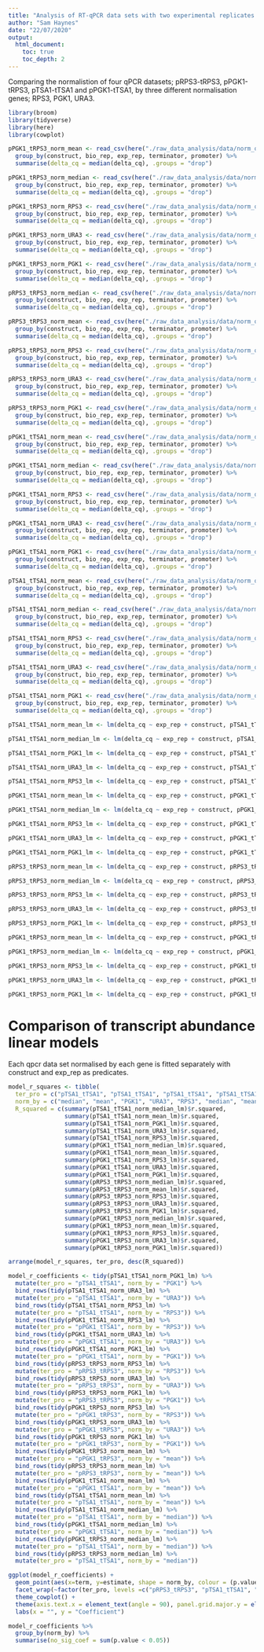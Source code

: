 ```yaml
---
title: "Analysis of RT-qPCR data sets with two experimental replicates under different normalisation"
author: "Sam Haynes"
date: "22/07/2020"
output:
  html_document:
    toc: true
    toc_depth: 2
---
```

Comparing the normalistion of four qPCR datasets; pRPS3-tRPS3, pPGK1-tRPS3, pTSA1-tTSA1 and pPGK1-tTSA1, by three different normalisation genes; RPS3, PGK1, URA3.

```r
library(broom)
library(tidyverse)
library(here)
library(cowplot)

pPGK1_tRPS3_norm_mean <- read_csv(here("./raw_data_analysis/data/norm_qpcr/pPGK1_tRPS3_n1_n2_norm_mean.csv")) %>%
  group_by(construct, bio_rep, exp_rep, terminator, promoter) %>%
  summarise(delta_cq = median(delta_cq), .groups = "drop")

pPGK1_tRPS3_norm_median <- read_csv(here("./raw_data_analysis/data/norm_qpcr/pPGK1_tRPS3_n1_n2_norm_median.csv")) %>%
  group_by(construct, bio_rep, exp_rep, terminator, promoter) %>%
  summarise(delta_cq = median(delta_cq), .groups = "drop")

pPGK1_tRPS3_norm_RPS3 <- read_csv(here("./raw_data_analysis/data/norm_qpcr/pPGK1_tRPS3_n1_n2_norm_RPS3.csv")) %>%
  group_by(construct, bio_rep, exp_rep, terminator, promoter) %>%
  summarise(delta_cq = median(delta_cq), .groups = "drop")

pPGK1_tRPS3_norm_URA3 <- read_csv(here("./raw_data_analysis/data/norm_qpcr/pPGK1_tRPS3_n1_n2_norm_URA3.csv")) %>%
  group_by(construct, bio_rep, exp_rep, terminator, promoter) %>%
  summarise(delta_cq = median(delta_cq), .groups = "drop")

pPGK1_tRPS3_norm_PGK1 <- read_csv(here("./raw_data_analysis/data/norm_qpcr/pPGK1_tRPS3_n1_n2_norm_PGK1.csv")) %>%
  group_by(construct, bio_rep, exp_rep, terminator, promoter) %>%
  summarise(delta_cq = median(delta_cq), .groups = "drop")

pRPS3_tRPS3_norm_median <- read_csv(here("./raw_data_analysis/data/norm_qpcr/pRPS3_tRPS3_n1_n2_norm_median.csv")) %>%
  group_by(construct, bio_rep, exp_rep, terminator, promoter) %>%
  summarise(delta_cq = median(delta_cq), .groups = "drop")

pRPS3_tRPS3_norm_mean <- read_csv(here("./raw_data_analysis/data/norm_qpcr/pRPS3_tRPS3_n1_n2_norm_mean.csv")) %>%
  group_by(construct, bio_rep, exp_rep, terminator, promoter) %>%
  summarise(delta_cq = median(delta_cq), .groups = "drop")

pRPS3_tRPS3_norm_RPS3 <- read_csv(here("./raw_data_analysis/data/norm_qpcr/pRPS3_tRPS3_n1_n2_norm_RPS3.csv")) %>%
  group_by(construct, bio_rep, exp_rep, terminator, promoter) %>%
  summarise(delta_cq = median(delta_cq), .groups = "drop")

pRPS3_tRPS3_norm_URA3 <- read_csv(here("./raw_data_analysis/data/norm_qpcr/pRPS3_tRPS3_n1_n2_norm_URA3.csv")) %>%
  group_by(construct, bio_rep, exp_rep, terminator, promoter) %>%
  summarise(delta_cq = median(delta_cq), .groups = "drop")

pRPS3_tRPS3_norm_PGK1 <- read_csv(here("./raw_data_analysis/data/norm_qpcr/pRPS3_tRPS3_n1_n2_norm_PGK1.csv")) %>%
  group_by(construct, bio_rep, exp_rep, terminator, promoter) %>%
  summarise(delta_cq = median(delta_cq), .groups = "drop")

pPGK1_tTSA1_norm_mean <- read_csv(here("./raw_data_analysis/data/norm_qpcr/pPGK1_tTSA1_n1_n2_norm_mean.csv")) %>%
  group_by(construct, bio_rep, exp_rep, terminator, promoter) %>%
  summarise(delta_cq = median(delta_cq), .groups = "drop")

pPGK1_tTSA1_norm_median <- read_csv(here("./raw_data_analysis/data/norm_qpcr/pPGK1_tTSA1_n1_n2_norm_median.csv")) %>%
  group_by(construct, bio_rep, exp_rep, terminator, promoter) %>%
  summarise(delta_cq = median(delta_cq), .groups = "drop")

pPGK1_tTSA1_norm_RPS3 <- read_csv(here("./raw_data_analysis/data/norm_qpcr/pPGK1_tTSA1_n1_n2_norm_RPS3.csv")) %>%
  group_by(construct, bio_rep, exp_rep, terminator, promoter) %>%
  summarise(delta_cq = median(delta_cq), .groups = "drop")

pPGK1_tTSA1_norm_URA3 <- read_csv(here("./raw_data_analysis/data/norm_qpcr/pPGK1_tTSA1_n1_n2_norm_URA3.csv")) %>%
  group_by(construct, bio_rep, exp_rep, terminator, promoter) %>%
  summarise(delta_cq = median(delta_cq), .groups = "drop")

pPGK1_tTSA1_norm_PGK1 <- read_csv(here("./raw_data_analysis/data/norm_qpcr/pPGK1_tTSA1_n1_n2_norm_PGK1.csv")) %>%
  group_by(construct, bio_rep, exp_rep, terminator, promoter) %>%
  summarise(delta_cq = median(delta_cq), .groups = "drop")

pTSA1_tTSA1_norm_mean <- read_csv(here("./raw_data_analysis/data/norm_qpcr/pTSA1_tTSA1_n1_n2_norm_mean.csv")) %>%
  group_by(construct, bio_rep, exp_rep, terminator, promoter) %>%
  summarise(delta_cq = median(delta_cq), .groups = "drop")

pTSA1_tTSA1_norm_median <- read_csv(here("./raw_data_analysis/data/norm_qpcr/pTSA1_tTSA1_n1_n2_norm_median.csv")) %>%
  group_by(construct, bio_rep, exp_rep, terminator, promoter) %>%
  summarise(delta_cq = median(delta_cq), .groups = "drop")

pTSA1_tTSA1_norm_RPS3 <- read_csv(here("./raw_data_analysis/data/norm_qpcr/pTSA1_tTSA1_n1_n2_norm_RPS3.csv")) %>%
  group_by(construct, bio_rep, exp_rep, terminator, promoter) %>%
  summarise(delta_cq = median(delta_cq), .groups = "drop")

pTSA1_tTSA1_norm_URA3 <- read_csv(here("./raw_data_analysis/data/norm_qpcr/pTSA1_tTSA1_n1_n2_norm_URA3.csv")) %>%
  group_by(construct, bio_rep, exp_rep, terminator, promoter) %>%
  summarise(delta_cq = median(delta_cq), .groups = "drop")

pTSA1_tTSA1_norm_PGK1 <- read_csv(here("./raw_data_analysis/data/norm_qpcr/pTSA1_tTSA1_n1_n2_norm_PGK1.csv")) %>%
  group_by(construct, bio_rep, exp_rep, terminator, promoter) %>%
  summarise(delta_cq = median(delta_cq), .groups = "drop")
```

```r
pTSA1_tTSA1_norm_mean_lm <- lm(delta_cq ~ exp_rep + construct, pTSA1_tTSA1_norm_mean)

pTSA1_tTSA1_norm_median_lm <- lm(delta_cq ~ exp_rep + construct, pTSA1_tTSA1_norm_median)

pTSA1_tTSA1_norm_PGK1_lm <- lm(delta_cq ~ exp_rep + construct, pTSA1_tTSA1_norm_PGK1)

pTSA1_tTSA1_norm_URA3_lm <- lm(delta_cq ~ exp_rep + construct, pTSA1_tTSA1_norm_URA3)

pTSA1_tTSA1_norm_RPS3_lm <- lm(delta_cq ~ exp_rep + construct, pTSA1_tTSA1_norm_RPS3)

pPGK1_tTSA1_norm_mean_lm <- lm(delta_cq ~ exp_rep + construct, pPGK1_tTSA1_norm_mean)

pPGK1_tTSA1_norm_median_lm <- lm(delta_cq ~ exp_rep + construct, pPGK1_tTSA1_norm_median)

pPGK1_tTSA1_norm_RPS3_lm <- lm(delta_cq ~ exp_rep + construct, pPGK1_tTSA1_norm_RPS3)

pPGK1_tTSA1_norm_URA3_lm <- lm(delta_cq ~ exp_rep + construct, pPGK1_tTSA1_norm_URA3)

pPGK1_tTSA1_norm_PGK1_lm <- lm(delta_cq ~ exp_rep + construct, pPGK1_tTSA1_norm_PGK1)

pRPS3_tRPS3_norm_mean_lm <- lm(delta_cq ~ exp_rep + construct, pRPS3_tRPS3_norm_mean)

pRPS3_tRPS3_norm_median_lm <- lm(delta_cq ~ exp_rep + construct, pRPS3_tRPS3_norm_median)

pRPS3_tRPS3_norm_RPS3_lm <- lm(delta_cq ~ exp_rep + construct, pRPS3_tRPS3_norm_RPS3)

pRPS3_tRPS3_norm_URA3_lm <- lm(delta_cq ~ exp_rep + construct, pRPS3_tRPS3_norm_URA3)

pRPS3_tRPS3_norm_PGK1_lm <- lm(delta_cq ~ exp_rep + construct, pRPS3_tRPS3_norm_PGK1)

pPGK1_tRPS3_norm_mean_lm <- lm(delta_cq ~ exp_rep + construct, pPGK1_tRPS3_norm_mean)

pPGK1_tRPS3_norm_median_lm <- lm(delta_cq ~ exp_rep + construct, pPGK1_tRPS3_norm_median)

pPGK1_tRPS3_norm_RPS3_lm <- lm(delta_cq ~ exp_rep + construct, pPGK1_tRPS3_norm_RPS3)

pPGK1_tRPS3_norm_URA3_lm <- lm(delta_cq ~ exp_rep + construct, pPGK1_tRPS3_norm_URA3)

pPGK1_tRPS3_norm_PGK1_lm <- lm(delta_cq ~ exp_rep + construct, pPGK1_tRPS3_norm_PGK1)

```

# Comparison of transcript abundance linear models 
Each qpcr data set normalised by each gene is fitted separately with construct and exp_rep as predicates.

```r
model_r_squares <- tibble(
  ter_pro = c("pTSA1_tTSA1", "pTSA1_tTSA1", "pTSA1_tTSA1", "pTSA1_tTSA1", "pTSA1_tTSA1", "pPGK1_tTSA1", "pPGK1_tTSA1", "pPGK1_tTSA1", "pPGK1_tTSA1", "pPGK1_tTSA1", "pRPS3_tRPS3", "pRPS3_tRPS3", "pRPS3_tRPS3", "pRPS3_tRPS3", "pRPS3_tRPS3", "pPGK1_tRPS3", "pPGK1_tRPS3", "pPGK1_tRPS3", "pPGK1_tRPS3", "pPGK1_tRPS3"),
  norm_by = c("median", "mean", "PGK1", "URA3", "RPS3", "median", "mean", "RPS3", "URA3", "PGK1", "median", "mean", "RPS3", "URA3", "PGK1", "median", "mean", "RPS3", "URA3", "PGK1"),
  R_squared = c(summary(pTSA1_tTSA1_norm_median_lm)$r.squared,
                summary(pTSA1_tTSA1_norm_mean_lm)$r.squared,
                summary(pTSA1_tTSA1_norm_PGK1_lm)$r.squared,
                summary(pTSA1_tTSA1_norm_URA3_lm)$r.squared,
                summary(pTSA1_tTSA1_norm_RPS3_lm)$r.squared,
                summary(pPGK1_tTSA1_norm_median_lm)$r.squared,
                summary(pPGK1_tTSA1_norm_mean_lm)$r.squared,
                summary(pPGK1_tTSA1_norm_RPS3_lm)$r.squared,
                summary(pPGK1_tTSA1_norm_URA3_lm)$r.squared,
                summary(pPGK1_tTSA1_norm_PGK1_lm)$r.squared,
                summary(pRPS3_tRPS3_norm_median_lm)$r.squared,
                summary(pRPS3_tRPS3_norm_mean_lm)$r.squared,
                summary(pRPS3_tRPS3_norm_RPS3_lm)$r.squared,
                summary(pRPS3_tRPS3_norm_URA3_lm)$r.squared,
                summary(pRPS3_tRPS3_norm_PGK1_lm)$r.squared,
                summary(pPGK1_tRPS3_norm_median_lm)$r.squared,
                summary(pPGK1_tRPS3_norm_mean_lm)$r.squared,
                summary(pPGK1_tRPS3_norm_RPS3_lm)$r.squared,
                summary(pPGK1_tRPS3_norm_URA3_lm)$r.squared,
                summary(pPGK1_tRPS3_norm_PGK1_lm)$r.squared))

arrange(model_r_squares, ter_pro, desc(R_squared))

model_r_coefficients <- tidy(pTSA1_tTSA1_norm_PGK1_lm) %>%
  mutate(ter_pro = "pTSA1_tTSA1", norm_by = "PGK1") %>%
  bind_rows(tidy(pTSA1_tTSA1_norm_URA3_lm) %>%
  mutate(ter_pro = "pTSA1_tTSA1", norm_by = "URA3")) %>%
  bind_rows(tidy(pTSA1_tTSA1_norm_RPS3_lm) %>%
  mutate(ter_pro = "pTSA1_tTSA1", norm_by = "RPS3")) %>%
  bind_rows(tidy(pPGK1_tTSA1_norm_RPS3_lm) %>%
  mutate(ter_pro = "pPGK1_tTSA1", norm_by = "RPS3")) %>%
  bind_rows(tidy(pPGK1_tTSA1_norm_URA3_lm) %>%
  mutate(ter_pro = "pPGK1_tTSA1", norm_by = "URA3")) %>%
  bind_rows(tidy(pPGK1_tTSA1_norm_PGK1_lm) %>%
  mutate(ter_pro = "pPGK1_tTSA1", norm_by = "PGK1")) %>%
  bind_rows(tidy(pRPS3_tRPS3_norm_RPS3_lm) %>%
  mutate(ter_pro = "pRPS3_tRPS3", norm_by = "RPS3")) %>%
  bind_rows(tidy(pRPS3_tRPS3_norm_URA3_lm) %>%
  mutate(ter_pro = "pRPS3_tRPS3", norm_by = "URA3")) %>%
  bind_rows(tidy(pRPS3_tRPS3_norm_PGK1_lm) %>%
  mutate(ter_pro = "pRPS3_tRPS3", norm_by = "PGK1")) %>%
  bind_rows(tidy(pPGK1_tRPS3_norm_RPS3_lm) %>%
  mutate(ter_pro = "pPGK1_tRPS3", norm_by = "RPS3")) %>%
  bind_rows(tidy(pPGK1_tRPS3_norm_URA3_lm) %>%
  mutate(ter_pro = "pPGK1_tRPS3", norm_by = "URA3")) %>%
  bind_rows(tidy(pPGK1_tRPS3_norm_PGK1_lm) %>%
  mutate(ter_pro = "pPGK1_tRPS3", norm_by = "PGK1")) %>%
  bind_rows(tidy(pPGK1_tRPS3_norm_mean_lm) %>%
  mutate(ter_pro = "pPGK1_tRPS3", norm_by = "mean")) %>%
  bind_rows(tidy(pRPS3_tRPS3_norm_mean_lm) %>%
  mutate(ter_pro = "pRPS3_tRPS3", norm_by = "mean")) %>%
  bind_rows(tidy(pPGK1_tTSA1_norm_mean_lm) %>%
  mutate(ter_pro = "pPGK1_tTSA1", norm_by = "mean")) %>%
  bind_rows(tidy(pTSA1_tTSA1_norm_mean_lm) %>%
  mutate(ter_pro = "pTSA1_tTSA1", norm_by = "mean")) %>%
  bind_rows(tidy(pTSA1_tTSA1_norm_median_lm) %>%
  mutate(ter_pro = "pTSA1_tTSA1", norm_by = "median")) %>%
  bind_rows(tidy(pPGK1_tTSA1_norm_median_lm) %>%
  mutate(ter_pro = "pPGK1_tTSA1", norm_by = "median")) %>%
  bind_rows(tidy(pPGK1_tRPS3_norm_median_lm) %>%
  mutate(ter_pro = "pTSA1_tTSA1", norm_by = "median")) %>%
  bind_rows(tidy(pRPS3_tRPS3_norm_median_lm) %>%
  mutate(ter_pro = "pTSA1_tTSA1", norm_by = "median"))

ggplot(model_r_coefficients) +
  geom_point(aes(x=term, y=estimate, shape = norm_by, colour = (p.value < 0.05)), position = position_jitter(width = 0.1)) +
  facet_wrap(~factor(ter_pro, levels =c("pRPS3_tRPS3", "pTSA1_tTSA1", "pPGK1_tRPS3", "pPGK1_tTSA1"))) + 
  theme_cowplot() +
  theme(axis.text.x = element_text(angle = 90), panel.grid.major.y = element_line(size = 0.1)) +
  labs(x = "", y = "Coefficient")

model_r_coefficients %>%
  group_by(norm_by) %>%
  summarise(no_sig_coef = sum(p.value < 0.05))
```